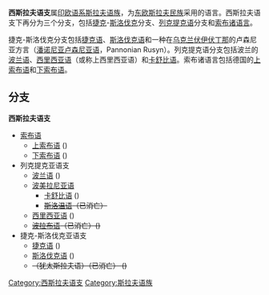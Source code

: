{{Infobox Language family
|name        = 西斯拉夫语支
|map         = Slavic europe.svg
|map[caption = {{legend|#7cdc87|采用西斯拉夫语为国语的国家}}
|region      = [[中欧|中欧]]
|familycolor = Indo-European
|fam1        = [[印欧语系|印欧语系]]
|fam2        = [[波罗的-斯拉夫语族|波罗的-斯拉夫语族]]
|fam3        = [[斯拉夫语族|斯拉夫语族]]
|child1      = [[捷克语|捷克]]-[[斯洛伐克语|斯洛伐克]]分支
|child2      = [[列克提克语|列克提克语]]分支
|c。hild3      = [[索布诸语言|索布诸语言]]
|linglist=IELC
|iso5=zlw
}}
'''西斯拉夫语支'''属[[印欧语系|印欧语系]][[斯拉夫语族|斯拉夫语族]]，为[[东欧|东欧]][[斯拉夫民族|斯拉夫民族]]采用的语言。西斯拉夫语支下再分为三个分支，包括[[捷克语|捷克]]-[[斯洛伐克语|斯洛伐克]]分支、[[列克提克语|列克提克语]]分支和[[索布诸语言|索布诸语言]]。

捷克-斯洛伐克分支包括[[捷克语|捷克语]]、[[斯洛伐克语|斯洛伐克语]]和一种在[[乌克兰|乌克兰]][[伏伊伏丁那|伏伊伏丁那]]的卢森尼亚方言（[[潘诺尼亚卢森尼亚语|潘诺尼亚卢森尼亚语]]，Pannonian Rusyn）。列克提克语分支包括波兰的[[波兰语|波兰语]]、[[西里西亚语|西里西亚语]]（或称上西里西亚语）和[[卡舒比语|卡舒比语]]。索布诸语言包括德国的[[上索布语|上索布语]]和[[下索布语|下索布语]]。

== 分支 ==
'''西斯拉夫语支'''
* [[索布语|索布语]]
** [[上索布语|上索布语]] ({{SIL|hsb}})
** [[下索布语|下索布语]] ({{SIL|dsb}})
* 列克提克亚语支
** [[波兰语|波兰语]] ({{SIL|pol}})
** [[波美拉尼亚语|波美拉尼亚语]]
*** [[卡舒比语|卡舒比语]] ({{SIL|csb}})
*** <s>[[斯洛温语|斯洛温语]]（已消亡）</s>
** [[西里西亚语|西里西亚语]] ({{SIL|szl}})
** <s>[[波拉布语|波拉布语]]（已消亡）({{SIL|pox}})</s>
* 捷克-斯洛伐克亚语支
** [[捷克语|捷克语]] ({{SIL|ces}})
** [[斯洛伐克语|斯洛伐克语]] ({{SIL|slk}})
** <s>{{le|克南语|Knaanic language}} （犹太斯拉夫语）（已消亡） ({{SIL|czk}})</s>

{{斯拉夫语族}}

{{Authority control}}
[[Category:西斯拉夫语支|Category:西斯拉夫语支]]
[[Category:斯拉夫语族|Category:斯拉夫语族]]